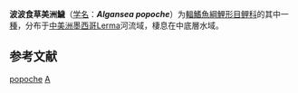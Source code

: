 {{Speciesbox 
| taxon = Algansea popoche
| status = NE
| status_system = IUCN3.1
| authority = [[Jordan|Jordan]] & [[Snyder|Snyder]], 1899
| synonyms = *''Xystrosus popoche''<br /><small>Jordan & Snyder, 1899</small>
}}

'''波波食草美洲鱥'''（[[学名|学名]]：'''''Algansea popoche'''''）为[[輻鰭魚綱|輻鰭魚綱]][[鯉形目|鯉形目]][[鲤科|鲤科]]的其中一[[種|種]]，分布于[[中美洲|中美洲]][[墨西哥|墨西哥]]Lerma河流域，棲息在中底層水域。

== 参考文献 ==
{{reflist}}
{{Taxonbar}}

[[Category:食草美洲鱥屬|popoche]]
[[Category:1899年描述的鱼类|A]]